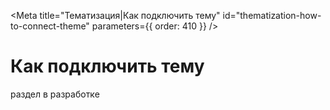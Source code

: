 
<Meta
  title="Тематизация|Как подключить тему"
  id="thematization-how-to-connect-theme"
  parameters={{ order: 410 }}
/>

# Как подключить тему

раздел в разработке
